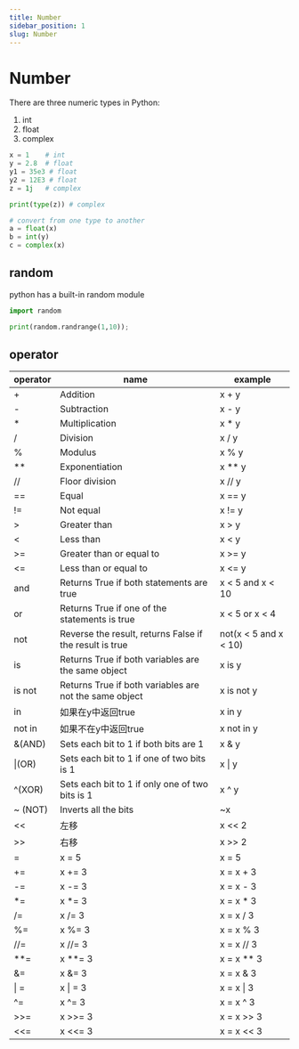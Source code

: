 ```yaml
---
title: Number
sidebar_position: 1
slug: Number
---
```


# Number

There are three numeric types in Python:

1. int
2. float
3. complex

```python
x = 1    # int
y = 2.8  # float
y1 = 35e3 # float
y2 = 12E3 # float
z = 1j   # complex

print(type(z)) # complex

# convert from one type to another
a = float(x)
b = int(y)
c = complex(x)
```

## random

python has a built-in random module

```python
import random

print(random.randrange(1,10));
```

## operator

| operator | name                                                    | example               |
| -------- | ------------------------------------------------------- | --------------------- |
| +        | Addition                                                | x + y                 |
| -        | Subtraction                                             | x - y                 |
| \*       | Multiplication                                          | x \* y                |
| /        | Division                                                | x / y                 |
| %        | Modulus                                                 | x % y                 |
| \*\*     | Exponentiation                                          | x \*\* y              |
| //       | Floor division                                          | x // y                |
| ==       | Equal                                                   | x == y                |
| !=       | Not equal                                               | x != y                |
| \>       | Greater than                                            | x \> y                |
| \<       | Less than                                               | x \< y                |
| \>=      | Greater than or equal to                                | x \>= y               |
| \<=      | Less than or equal to                                   | x \<= y               |
| and      | Returns True if both statements are true                | x < 5 and x < 10      |
| or       | Returns True if one of the statements is true           | x < 5 or x < 4        |
| not      | Reverse the result, returns False if the result is true | not(x < 5 and x < 10) |
| is       | Returns True if both variables are the same object      | x is y                |
| is not   | Returns True if both variables are not the same object  | x is not y            |
| in       | 如果在y中返回true                                       | x in y                |
| not in   | 如果不在y中返回true                                     | x not in y            |
| &(AND)   | Sets each bit to 1 if both bits are 1                   | x & y                 |
| \|(OR)   | Sets each bit to 1 if one of two bits is 1              | x \| y                |
| ^(XOR)   | Sets each bit to 1 if only one of two bits is 1         | x ^ y                 |
| ~ (NOT)  | Inverts all the bits                                    | ~x                    |
| \<\<     | 左移                                                    | x \<\< 2              |
| \>\>     | 右移                                                    | x \>\> 2              |
| =        | x = 5                                                   | x = 5                 |
| +=       | x += 3                                                  | x = x + 3             |
| -=       | x -= 3                                                  | x = x - 3             |
| \*=      | x \*= 3                                                 | x = x \* 3            |
| /=       | x /= 3                                                  | x = x / 3             |
| %=       | x %= 3                                                  | x = x % 3             |
| //=      | x //= 3                                                 | x = x // 3            |
| \*\*=    | x \*\*= 3                                               | x = x \*\* 3          |
| &=       | x &= 3                                                  | x = x & 3             |
| \| =     | x \| = 3                                                | x = x \| 3            |
| ^=       | x ^= 3                                                  | x = x ^ 3             |
| \>\>=    | x \>\>= 3                                               | x = x \>\> 3          |
| \<\<=    | x \<\<= 3                                               | x = x \<\< 3          |
